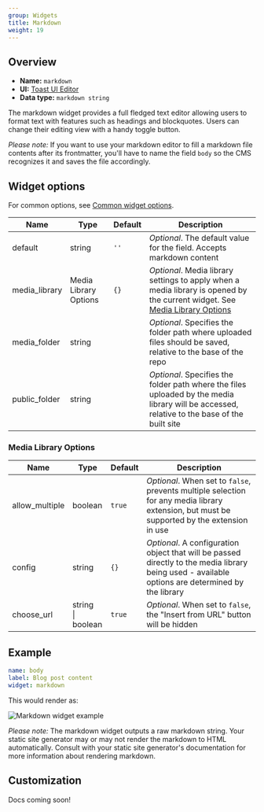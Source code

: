 ```yaml
---
group: Widgets
title: Markdown
weight: 19
---
```


## Overview

- **Name:** `markdown`
- **UI:** [Toast UI Editor](https://ui.toast.com/tui-editor)
- **Data type:** `markdown string`

The markdown widget provides a full fledged text editor allowing users to format text with features such as headings and blockquotes. Users can change their editing view with a handy toggle button.

_Please note:_ If you want to use your markdown editor to fill a markdown file contents after its frontmatter, you'll have to name the field `body` so the CMS recognizes it and saves the file accordingly.

## Widget options

For common options, see [Common widget options](/docs/widgets#common-widget-options).

| Name          | Type                  | Default | Description                                                                                                                                           |
| ------------- | --------------------- | ------- | ----------------------------------------------------------------------------------------------------------------------------------------------------- |
| default       | string                | `''`    | _Optional_. The default value for the field. Accepts markdown content                                                                                 |
| media_library | Media Library Options | `{}`    | _Optional_. Media library settings to apply when a media library is opened by the current widget. See [Media Library Options](#media-library-options) |
| media_folder  | string                |         | _Optional_. Specifies the folder path where uploaded files should be saved, relative to the base of the repo                                          |
| public_folder | string                |         | _Optional_. Specifies the folder path where the files uploaded by the media library will be accessed, relative to the base of the built site          |

### Media Library Options

| Name           | Type                   | Default | Description                                                                                                                                       |
| -------------- | ---------------------- | ------- | ------------------------------------------------------------------------------------------------------------------------------------------------- |
| allow_multiple | boolean                | `true`  | _Optional_. When set to `false`, prevents multiple selection for any media library extension, but must be supported by the extension in use       |
| config         | string                 | `{}`    | _Optional_. A configuration object that will be passed directly to the media library being used - available options are determined by the library |
| choose_url     | string<br />\| boolean | `true`  | _Optional_. When set to `false`, the "Insert from URL" button will be hidden                                                                      |

## Example

```yaml
name: body
label: Blog post content
widget: markdown
```

This would render as:

![Markdown widget example](/img/widgets-markdown.webp)

_Please note:_ The markdown widget outputs a raw markdown string. Your static site generator may or may not render the markdown to HTML automatically. Consult with your static site generator's documentation for more information about rendering markdown.

## Customization

Docs coming soon!
